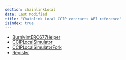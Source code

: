 ```yaml
---
section: chainlinkLocal
date: Last Modified
title: "Chainlink Local CCIP contracts API reference"
isIndex: true
---
```


- [BurnMintERC677Helper](/chainlink-local/api-reference/solidity/ccip/burnminterc677helper)
- [CCIPLocalSimulator](/chainlink-local/api-reference/solidity/ccip/cciplocalsimulator)
- [CCIPLocalSimulatorFork](/chainlink-local/api-reference/solidity/ccip/cciplocalsimulatorfork)
- [Register](/chainlink-local/api-reference/solidity/ccip/register)
